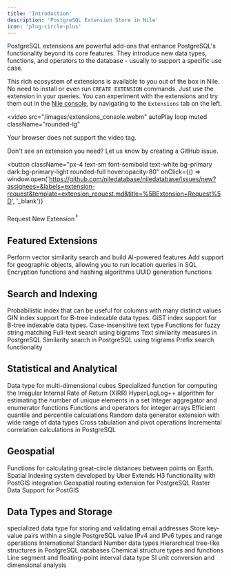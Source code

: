 ```yaml
---
title: 'Introduction'
description: 'PostgreSQL Extension Store in Nile'
icon: 'plug-circle-plus'
---
```


PostgreSQL extensions are powerful add-ons that enhance PostgreSQL's functionality beyond its core features. They introduce new data types, functions, and operators to the database - usually to support a specific use case.

This rich ecosystem of extensions is available to you out of the box in Nile. No need to install or even run `CREATE EXTENSION` commands. Just use the extension in your queries. 
You can experiment with the extensions and try them out in the [Nile console](https://console.thenile.dev), by navigating to 
the `Extensions` tab on the left.

<video 
  src="/images/extensions_console.webm"
  autoPlay
  loop
  muted
  className="rounded-lg"
>
  <source src="/images/extensions_console.webm" type="video/webm" />
  Your browser does not support the video tag.
</video>

Don't see an extension you need? Let us know by creating a GitHub issue.

<button
  className="px-4 text-sm font-semibold text-white bg-primary dark:bg-primary-light rounded-full hover:opacity-80"
  onClick={() => window.open('https://github.com/niledatabase/niledatabase/issues/new?assignees=&labels=extension-request&template=extension_request.md&title=%5BExtension+Request%5D', '_blank')}
>
<div className="flex items-center justify-between">
  Request New Extension
  <svg width="3" height="24" viewBox="0 -9 3 24" class="h-5 rotate-0 overflow-visible text-white/90 ml-2">
    <path d="M0 0L3 3L0 6" fill="none" stroke="currentColor" stroke-width="1.5" stroke-linecap="round"></path>
  </svg>
</div>

  </button>

## Featured Extensions

<CardGroup>
  <Card title="Pgvector" href="./pgvector" icon="vector-square">
    Perform vector similarity search and build AI-powered features
  </Card>
  <Card title="PostGIS" href="./postgis" icon="earth-americas">
    Add support for geographic objects, allowing you to run location queries in SQL
  </Card>
  <Card title='Pgcrypto' href='./pgcrypto' icon='lock'>
    Encryption functions and hashing algorithms
  </Card>
  <Card title='Uuid-ossp' href='./uuid-ossp' icon='fingerprint'>
    UUID generation functions
  </Card>
</CardGroup>

## Search and Indexing

<CardGroup cols={3}>
  <Card title="Bloom" href="./bloom" icon="filter">
    Probabilistic index that can be useful for columns with many distinct values
  </Card>
  <Card title="Btree_Gin" href="./btree_gin" icon="martini-glass-citrus">
    GIN index support for B-tree indexable data types.
  </Card>
  <Card title="Btree_Gist" href="./btree_gist" icon="tree">
    GiST index support for B-tree indexable data types.
  </Card>
  <Card title="Citext" href="./citext" icon="font-case">
    Case-insensitive text type
  </Card>
    <Card title="Fuzzystrmatch" href="./fuzzystrmatch" icon="puzzle-piece">
    Functions for fuzzy string matching
  </Card>
  <Card title='Pg_bigm' href='./pg_bigm' icon='magnifying-glass'>
    Full-text search using bigrams
  </Card>
  <Card title='Pg_similarity' href='./pg_similarity' icon='wave-sine'>
    Text similarity measures in PostgreSQL
  </Card>
  <Card title='Pg_trgm' href='./pg_trgm' icon='triangle'>
    Similarity search in PostgreSQL using trigrams
  </Card>
   <Card title='Prefix' href='./prefix' icon='phone'>
    Prefix search functionality
  </Card>
</CardGroup>

## Statistical and Analytical

<CardGroup cols={3}>
  <Card title="Cube" href="./cube" icon="cube">
    Data type for multi-dimensional cubes
  </Card>
  <Card title="Financial" href="./financial" icon="coins">
    Specialized function for computing the Irregular Internal Rate of Return (XIRR)
  </Card>
  <Card title="Hll" href="./hll" icon="cabin">
    HyperLogLog++ algorithm for estimating the number of unique elements in a set
  </Card>
  <Card title="Intagg" href="./intagg" icon="hashtag">
    Integer aggregator and enumerator functions
  </Card>
  <Card title="Intarray" href="./intarray" icon="brackets-curly">
    Functions and operators for integer arrays
  </Card>
  <Card title='Quantile' href='./quantile' icon='chart-line'>
    Efficient quantile and percentile calculations
  </Card>
  <Card title='Random' href='./random' icon='dice'>
    Random data generator extension with wide range of data types
  </Card>
  <Card title='Tablefunc' href='./tablefunc' icon='table'>
    Cross tabulation and pivot operations
  </Card>
    <Card title='Xicor' href='./xicor' icon='maximize'>
    Incremental correlation calculations in PostgreSQL
  </Card>
</CardGroup>

## Geospatial

<CardGroup cols={3}>
  <Card title="Earthdistance" href="./earthdistance" icon="globe">
    Functions for calculating great-circle distances between points on Earth.
  </Card>
  <Card title="H3" href="./h3" icon="hexagon">
    Spatial indexing system developed by Uber
  </Card>
  <Card title="H3_PostGIS" href="./h3_postgis" icon="hexagon-image">
    Extends H3 functionality with PostGIS integration
  </Card>
  <Card title="Pgrouting" href="./pgrouting" icon="route">
    Geospatial routing extension for PostgreSQL
  </Card>
  <Card title='Postgis_raster' href='./postgis_raster' icon='table-cells'>
    Raster Data Support for PostGIS
  </Card>
</CardGroup>

## Data Types and Storage

<CardGroup cols={3}>
  <Card title="Emailaddr" href="./emailaddr" icon="envelope">
    specialized data type for storing and validating email addresses
  </Card>
  <Card title="Hstore" href="./hstore" icon="key">
    Store key-value pairs within a single PostgreSQL value
  </Card>
  <Card title="Ip4r" href="./ip4r" icon="network-wired">
    IPv4 and IPv6 types and range operations
  </Card>
  <Card title="Isn" href="./isn" icon="barcode">
    International Standard Number data types
  </Card>
  <Card title="Ltree" href="./ltree" icon="folder-tree">
    Hierarchical tree-like structures in PostgreSQL databases
  </Card>
  <Card title='Rdkit' href='./rdkit' icon='flask'>
    Chemical structure types and functions
  </Card>
  <Card title='Seg' href='./seg' icon='ruler'>
    Line segment and floating-point interval data type
  </Card>
  <Card title='Unit' href='./unit' icon='ruler-combined'>
    SI unit conversion and dimensional analysis
  </Card>
</CardGroup>
